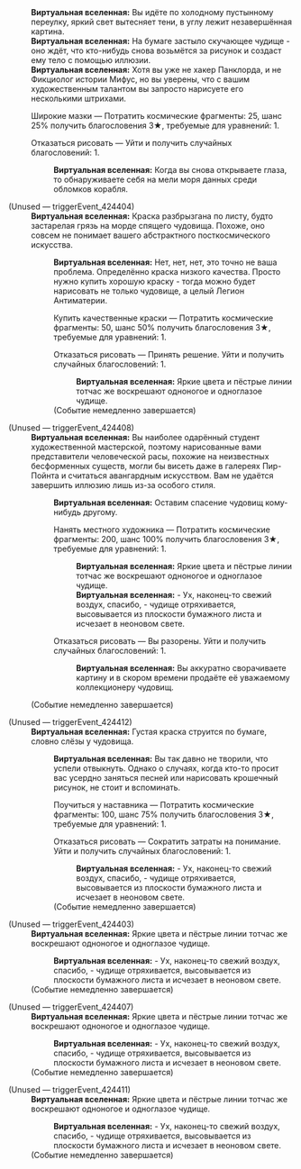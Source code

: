 {{Диалог Начало}}
:'''Виртуальная вселенная:''' Вы идёте по холодному пустынному переулку, яркий свет вытесняет тени, в углу лежит незавершённая картина.
:'''Виртуальная вселенная:''' На бумаге застыло скучающее чудище - оно ждёт, что кто-нибудь снова возьмётся за рисунок и создаст ему тело с помощью иллюзии.
:'''Виртуальная вселенная:''' Хотя вы уже не хакер Панклорда, и не Фикциолог истории Мифус, но вы уверены, что с вашим художественным талантом вы запросто нарисуете его несколькими штрихами.
:{{Диалог|Звезда}} Широкие мазки &mdash; Потратить космические фрагменты: 25, шанс 25% получить благословения 3★, требуемые для уравнений: 1.
:{{Диалог|Звезда}} Отказаться рисовать &mdash; Уйти и получить случайных благословений: 1.
::'''Виртуальная вселенная:''' Когда вы снова открываете глаза, то обнаруживаете себя на мели моря данных среди обломков корабля.

;(Unused &mdash; triggerEvent_424404)
:'''Виртуальная вселенная:''' Краска разбрызгана по листу, будто застарелая грязь на морде спящего чудовища. Похоже, оно совсем не понимает вашего абстрактного посткосмического искусства.
::'''Виртуальная вселенная:''' Нет, нет, нет, это точно не ваша проблема. Определённо краска низкого качества. Просто нужно купить хорошую краску - тогда можно будет нарисовать не только чудовище, а целый Легион Антиматерии.
::{{Диалог|Звезда}} Купить качественные краски &mdash; Потратить космические фрагменты: 50, шанс 50% получить благословения 3★, требуемые для уравнений: 1.
::{{Диалог|Звезда}} Отказаться рисовать &mdash; Принять решение. Уйти и получить случайных благословений: 1.
:::'''Виртуальная вселенная:''' Яркие цвета и пёстрые линии тотчас же воскрешают одноногое и одноглазое чудище.
::;(Событие немедленно завершается)

;(Unused &mdash; triggerEvent_424408)
:'''Виртуальная вселенная:''' Вы наиболее одарённый студент художественной мастерской, поэтому нарисованные вами представители человеческой расы, похожие на неизвестных бесформенных существ, могли бы висеть даже в галереях Пир-Пойнта и считаться авангардным искусством. Вам не удаётся завершить иллюзию лишь из-за особого стиля.
::'''Виртуальная вселенная:''' Оставим спасение чудовищ кому-нибудь другому.
::{{Диалог|Звезда}} Нанять местного художника &mdash; Потратить космические фрагменты: 200, шанс 100% получить благословения 3★, требуемые для уравнений: 1.
:::'''Виртуальная вселенная:''' Яркие цвета и пёстрые линии тотчас же воскрешают одноногое и одноглазое чудище.
:::'''Виртуальная вселенная:''' - Ух, наконец-то свежий воздух, спасибо, - чудище отряхивается, высовывается из плоскости бумажного листа и исчезает в неоновом свете.
::{{Диалог|Звезда}} Отказаться рисовать &mdash; Вы разорены. Уйти и получить случайных благословений: 1.
:::'''Виртуальная вселенная:''' Вы аккуратно сворачиваете картину и в скором времени продаёте её уважаемому коллекционеру чудовищ.
:;(Событие немедленно завершается)

;(Unused &mdash; triggerEvent_424412)
:'''Виртуальная вселенная:''' Густая краска струится по бумаге, словно слёзы у чудовища.
::'''Виртуальная вселенная:''' Вы так давно не творили, что успели отвыкнуть. Однако о случаях, когда кто-то просит вас усердно заняться песней или нарисовать крошечный рисунок, не стоит и вспоминать.
::{{Диалог|Звезда}} Поучиться у наставника &mdash; Потратить космические фрагменты: 100, шанс 75% получить благословения 3★, требуемые для уравнений: 1.
::{{Диалог|Звезда}} Отказаться рисовать &mdash; Сократить затраты на понимание. Уйти и получить случайных благословений: 1.
:::'''Виртуальная вселенная:''' - Ух, наконец-то свежий воздух, спасибо, - чудище отряхивается, высовывается из плоскости бумажного листа и исчезает в неоновом свете.
::;(Событие немедленно завершается)

;(Unused &mdash; triggerEvent_424403)
:'''Виртуальная вселенная:''' Яркие цвета и пёстрые линии тотчас же воскрешают одноногое и одноглазое чудище.
::'''Виртуальная вселенная:''' - Ух, наконец-то свежий воздух, спасибо, - чудище отряхивается, высовывается из плоскости бумажного листа и исчезает в неоновом свете.
:;(Событие немедленно завершается)

;(Unused &mdash; triggerEvent_424407)
:'''Виртуальная вселенная:''' Яркие цвета и пёстрые линии тотчас же воскрешают одноногое и одноглазое чудище.
::'''Виртуальная вселенная:''' - Ух, наконец-то свежий воздух, спасибо, - чудище отряхивается, высовывается из плоскости бумажного листа и исчезает в неоновом свете.
:;(Событие немедленно завершается)

;(Unused &mdash; triggerEvent_424411)
:'''Виртуальная вселенная:''' Яркие цвета и пёстрые линии тотчас же воскрешают одноногое и одноглазое чудище.
::'''Виртуальная вселенная:''' - Ух, наконец-то свежий воздух, спасибо, - чудище отряхивается, высовывается из плоскости бумажного листа и исчезает в неоновом свете.
:;(Событие немедленно завершается)
{{Диалог Конец}}